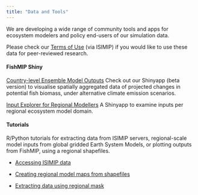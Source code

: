 ```yaml
---
title: "Data and Tools"
---
```


We are developing a wide range of community tools and apps for ecosystem modelers and policy end-users of our simulation data.

Please check our [Terms of Use](https://www.isimip.org/gettingstarted/terms-of-use/){.email-link} (via ISIMIP) if you would like to use these data for peer-reviewed research.

#### FishMIP Shiny

[[Country-level Ensemble Model Outputs]{.underline}](https://rstudio.global-ecosystem-model.cloud.edu.au/shiny/FAO_report_shiny/) Check out our Shinyapp (beta version) to visualise spatially aggregated data of projected changes in potential fish biomass, under alternative climate emission scenarios.

[[Input Explorer for Regional Modellers]{.underline}](https://rstudio.global-ecosystem-model.cloud.edu.au/shiny/FishMIP_Input_Explorer/) A Shinyapp to examine inputs per regional ecosystem model domain.

#### Tutorials

R/Python tutorials for extracting data from ISIMIP servers, regional-scale model inputs from global gridded Earth System Models, or plotting outputs from FishMIP, using a regional shapefiles.

-   [Accessing ISIMIP data](https://github.com/Fish-MIP/FishMIP_NOAA_workshop/blob/main/scripts/Accessing_climate_data_ISIMIP.md){.email-link}

-   [Creating regional model maps from shapefiles](https://github.com/Fish-MIP/FishMIP_regions){.email-link}

-   [Extracting data using regional mask](https://github.com/Fish-MIP/FishMIP_extracting-data/blob/main/Scripts/Extracting_FishMIP_data.md){.email-link}
